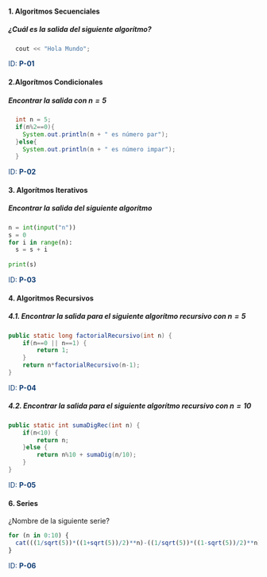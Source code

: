 #### 1. Algoritmos Secuenciales
##### ¿Cuál es la salida del siguiente algorítmo?
```cpp
  cout << "Hola Mundo";
```
<span style="color:#103e75">ID: **P-01**</span>


#### 2.Algorítmos Condicionales
##### Encontrar la salida con $n=5$
```java
  int n = 5;
  if(n%2==0){
    System.out.println(n + " es número par");
  }else{
    System.out.println(n + " es número impar");
  }
```
<span style="color:#103e75">ID: **P-02**</span>

#### 3. Algorítmos Iterativos
##### Encontrar la salida del siguiente algorítmo
```py
n = int(input("n"))
s = 0
for i in range(n):
  s = s + i
  
print(s)
```
<span style="color:#103e75">ID: **P-03**</span>

#### 4. Algoritmos Recursivos
##### 4.1. Encontrar la salida para el siguiente algorítmo recursivo con $n=5$
```java
public static long factorialRecursivo(int n) {   
	if(n==0 || n==1) {							
		return 1;								
	}
	return n*factorialRecursivo(n-1);			
}
```
<span style="color:#103e75">ID: **P-04**</span>

##### 4.2. Encontrar la salida para el siguiente algorítmo recursivo con $n=10$
```java
public static int sumaDigRec(int n) {
	if(n<10) {
		return n;
	}else {
		return n%10 + sumaDig(n/10);
	}
}
```
<span style="color:#103e75">ID: **P-05**</span>

#### 6. Series
¿Nombre de la siguiente serie?

```r
for (n in 0:10) {
  cat(((1/sqrt(5))*((1+sqrt(5))/2)**n)-((1/sqrt(5))*((1-sqrt(5))/2)**n), " ")
}
```
<span style="color:#103e75">ID: **P-06**</span>



